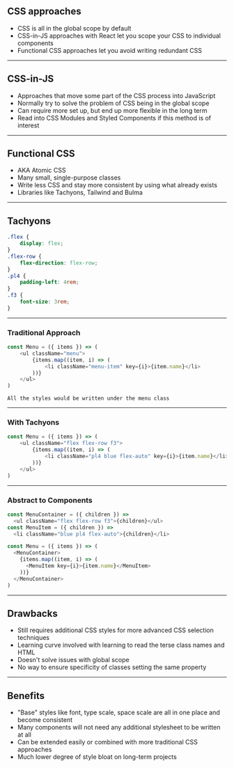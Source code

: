 ## CSS approaches

* CSS is all in the global scope by default
* CSS-in-JS approaches with React let you scope your CSS to individual components
* Functional CSS approaches let you avoid writing redundant CSS

---

## CSS-in-JS

* Approaches that move some part of the CSS process into JavaScript
* Normally try to solve the problem of CSS being in the global scope
* Can require more set up, but end up more flexible in the long term
* Read into CSS Modules and Styled Components if this method is of interest

---

## Functional CSS

* AKA Atomic CSS
* Many small, single-purpose classes
* Write less CSS and stay more consistent by using what already exists
* Libraries like Tachyons, Tailwind and Bulma

---

## Tachyons

```css
.flex {
    display: flex;
}
.flex-row {
    flex-direction: flex-row;
}
.pl4 {
    padding-left: 4rem;
}
.f3 {
    font-size: 3rem;
}
```

---

### Traditional Approach

```javascript
const Menu = ({ items }) => (
    <ul className="menu">
        {items.map((item, i) => (
            <li className="menu-item" key={i}>{item.name}</li>
        ))}
    </ul>
)

```

```notes
All the styles would be written under the menu class
```

---

### With Tachyons

```javascript
const Menu = ({ items }) => (
    <ul className="flex flex-row f3">
        {items.map((item, i) => (
            <li className="pl4 blue flex-auto" key={i}>{item.name}</li>
        ))}
    </ul>
)
```

---


### Abstract to Components

```javascript
const MenuContainer = ({ children }) =>
  <ul className="flex flex-row f3">{children}</ul>
const MenuItem = ({ children }) =>
  <li className="blue pl4 flex-auto">{children}</li>

const Menu = ({ items }) => (
  <MenuContainer>
    {items.map((item, i) => (
      <MenuItem key={i}>{item.name}</MenuItem>
    ))}
  </MenuContainer>
)
```

---

## Drawbacks
* Still requires additional CSS styles for more advanced CSS selection techniques
* Learning curve involved with learning to read the terse class names and HTML
* Doesn't solve issues with global scope
* No way to ensure specificity of classes setting the same property

---

## Benefits

* "Base" styles like font, type scale, space scale are all in one place and become consistent
* Many components will not need any additional stylesheet to be written at all
* Can be extended easily or combined with more traditional CSS approaches
* Much lower degree of style bloat on long-term projects

